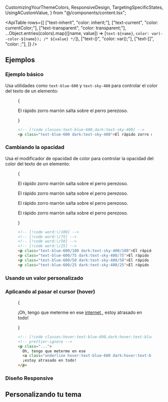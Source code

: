   CustomizingYourThemeColors,
  ResponsiveDesign,
  TargetingSpecificStates,
  UsingACustomValue,
} from "@/components/content.tsx";


<ApiTable
  rows={[
    ["text-inherit", "color: inherit;"],
    ["text-current", "color: currentColor;"],
    ["text-transparent", "color: transparent;"],
    ...Object.entries(colors).map(([name, value]) => [`text-${name}`, `color: var(--color-${name}); /* ${value} */`]),
    ["text-(<custom-property>)", "color: var(<custom-property>);"],
    ["text-[<value>]", "color: <value>;"],
  ]}
/>

## Ejemplos

### Ejemplo básico

Usa utilidades como `text-blue-600` y `text-sky-400` para controlar el color del texto de un elemento:

<Figure>

<Example>
  {
    <div className="relative text-center text-xl leading-6 font-medium">
      <p className="text-blue-600 dark:text-sky-400">El rápido zorro marrón salta sobre el perro perezoso.</p>
    </div>
  }
</Example>

```html
<!-- [!code classes:text-blue-600,dark:text-sky-400] -->
<p class="text-blue-600 dark:text-sky-400">El rápido zorro marrón...</p>
```

</Figure>

### Cambiando la opacidad

Usa el modificador de opacidad de color para controlar la opacidad del color del texto de un elemento:

<Figure>

<Example>
  {
    <div className="space-y-4 text-center text-xl leading-6 font-medium">
      <p className="text-blue-600/100 dark:text-sky-400/100">El rápido zorro marrón salta sobre el perro perezoso.</p>
      <p className="text-blue-600/75 dark:text-sky-400/75">El rápido zorro marrón salta sobre el perro perezoso.</p>
      <p className="text-blue-600/50 dark:text-sky-400/50">El rápido zorro marrón salta sobre el perro perezoso.</p>
      <p className="text-blue-600/25 dark:text-sky-400/25">El rápido zorro marrón salta sobre el perro perezoso.</p>
    </div>
  }
</Example>

```html
<!-- [!code word:\/100] -->
<!-- [!code word:\/75] -->
<!-- [!code word:\/50] -->
<!-- [!code word:\/25] -->
<p class="text-blue-600/100 dark:text-sky-400/100">El rápido zorro marrón...</p>
<p class="text-blue-600/75 dark:text-sky-400/75">El rápido zorro marrón...</p>
<p class="text-blue-600/50 dark:text-sky-400/50">El rápido zorro marrón...</p>
<p class="text-blue-600/25 dark:text-sky-400/25">El rápido zorro marrón...</p>
```

</Figure>

### Usando un valor personalizado

<UsingACustomValue element="p" utility="text" name="color de texto" variable="color" value="#50d71e" />

### Aplicando al pasar el cursor (hover)

<TargetingSpecificStates property="color">

<Figure hint="Pasa el cursor sobre el texto para ver el comportamiento esperado">

<Example>
  {
    <p className="text-center text-xl font-medium text-gray-900 dark:text-gray-200">
      ¡Oh, tengo que meterme en ese
      <a
        href="https://en.wikipedia.org/wiki/Internet"
        target="_blank"
        className="underline hover:text-blue-600 dark:hover:text-blue-400"
      >
        internet
      </a>
      , estoy atrasado en todo!
    </p>
  }
</Example>

```html
<!-- [!code classes:hover:text-blue-600,dark:hover:text-blue-400] -->
<!-- prettier-ignore -->
<p class="...">
  Oh, tengo que meterme en ese
  <a class="underline hover:text-blue-600 dark:hover:text-blue-400" href="https://en.wikipedia.org/wiki/Internet">internet</a>,
  ¡estoy atrasado en todo!
</p>
```

</Figure>

</TargetingSpecificStates>

### Diseño Responsive

<ResponsiveDesign element="p" property="color" defaultClass="text-blue-600" featuredClass="text-green-600" />

## Personalizando tu tema

<CustomizingYourThemeColors element="p" utility="text" />
